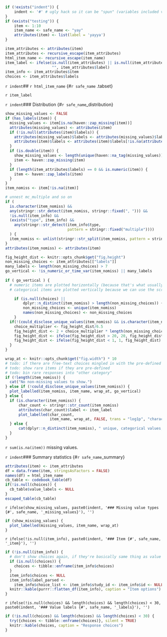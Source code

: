 ```r
if (!exists("indent")) {
	indent <- '#' # ugly hack so it can be "spun" (variables included via `r ` have to be available)
}
if (exists("testing")) {
	item <- 1:10
	item_name <- safe_name <- "yay"
	attributes(item) <- list(label = 'yayya')
}

item_attributes <- attributes(item)
item_attributes <- recursive_escape(item_attributes)
html_item_name <- recursive_escape(item_name)
item_label <- ifelse(is.null(item_attributes) || is.null(item_attributes$label), 
                     "", item_attributes$label)
item_info <- item_attributes$item
choices <- item_attributes$labels
```

`r indent`## `r html_item_name` {#`r safe_name` .tabset}

`r item_label`

`r indent`### Distribution {#`r safe_name`_distribution}
```r
show_missing_values <- FALSE
if (has_labels(item)) {
  missing_values <- item[is.na(haven::zap_missing(item))]
  attributes(missing_values) <- attributes(item)
  if (!is.null(attributes(item)$labels)) {
    attributes(missing_values)$labels <- attributes(missing_values)$labels[is.na(attributes(missing_values)$labels)]
    attributes(item)$labels <- attributes(item)$labels[!is.na(attributes(item)$labels)]
  }
  if (is.double(item)) {
    show_missing_values <- length(unique(haven::na_tag(missing_values))) > 1
    item <- haven::zap_missing(item)
  }
  if (length(item_attributes$labels) == 0 && is.numeric(item)) {
    item <- haven::zap_labels(item)
  }
}
item_nomiss <- item[!is.na(item)]

# unnest mc_multiple and so on
if (
  is.character(item_nomiss) &&
  any(stringr::str_detect(item_nomiss, stringr::fixed(", "))) &&
  !is.null(item_info) &&
  (exists("type", item_info) && 
    any(stringr::str_detect(item_info$type, 
                            pattern = stringr::fixed("multiple"))))
  ) {
  item_nomiss <- unlist(stringr::str_split(item_nomiss, pattern = stringr::fixed(", ")))
}
attributes(item_nomiss) <- attributes(item)

fig_height_dist <- knitr::opts_chunk$get("fig.height")
non_missing_choices <- item_attributes[["labels"]]
many_labels <- length(non_missing_choices) > 7
go_vertical <- !is_numeric_or_time_var(item_nomiss) || many_labels
  
if ( go_vertical ) {
  # numeric items are plotted horizontally (because that's what usually expected)
  # categorical items are plotted vertically because we can use the screen real estate better this way

	if (is.null(choices) || 
	    dplyr::n_distinct(item_nomiss) > length(non_missing_choices)) {
		non_missing_choices <- unique(item_nomiss)
		names(non_missing_choices) <- non_missing_choices
	}
  if(!(could_disclose_unique_values(item_nomiss) && is.character(item_nomiss))) {
    choice_multiplier <- fig_height_dist/6.5
  	fig_height_dist <- 2 + choice_multiplier * length(non_missing_choices)
  	fig_height_dist <- ifelse(fig_height_dist > 20, 20, fig_height_dist)
  	fig_height_dist <- ifelse(fig_height_dist < 1, 1, fig_height_dist)
  }
}

```
```r
wrap_at <- knitr::opts_chunk$get("fig.width") * 10
# todo: if there are free-text choices mingled in with the pre-defined ones, don't show
# todo: show rare items if they are pre-defined
# todo: bin rare responses into "other category"
if (!length(item_nomiss)) {
  cat("No non-missing values to show.")
} else if (!could_disclose_unique_values(item_nomiss)) {
  plot_labelled(item_nomiss, item_name, wrap_at, go_vertical)
} else {
  if (is.character(item_nomiss)) {
      char_count <- stringr::str_count(item_nomiss)
      attributes(char_count)$label <- item_label
      plot_labelled(char_count, 
                    item_name, wrap_at, FALSE, trans = "log1p", "characters")
  } else {
	  cat(dplyr::n_distinct(item_nomiss), " unique, categorical values, so not shown.")
  }
}
```

`r sum(is.na(item))` missing values.

`r indent`### Summary statistics {#`r safe_name`_summary}
```r
attributes(item) <- item_attributes
df = data.frame(item, stringsAsFactors = FALSE)
names(df) = html_item_name
cb_table <- codebook_table(df)
if(!is.null(choices)) {
  cb_table$value_labels <- NULL
}
escaped_table(cb_table)
```

`r ifelse(show_missing_values, paste0(indent, '### Missing value types {#', safe_name, '_missing_values}'), '')`
```r
if (show_missing_values) {
  plot_labelled(missing_values, item_name, wrap_at)
}
```

`r ifelse(!is.null(item_info), paste0(indent, '### Item {#', safe_name, '_item}'), '')`

```r
if (!is.null(item_info)) {
  # don't show choices again, if they're basically same thing as value labels
  if (is.null(choices)) {
    choices <- tibble::enframe(item_info$choices)
  }
  item_info$choices <- NULL
  item_info$label_parsed <- 
    item_info$choice_list <- item_info$study_id <- item_info$id <- NULL
  knitr::kable(purrr::flatten_df(item_info), caption = "Item options")
}
```


`r ifelse(!is.null(choices) && length(choices) && length(choices) < 30, paste0(indent, '### Value labels {#', safe_name, '_labels}'), '')`
```r
if (!is.null(choices) && length(choices) && length(choices) < 30) {
  try({choices <- tibble::enframe(choices)}, silent = TRUE)
  knitr::kable(choices, caption = "Response choices")
}
```

